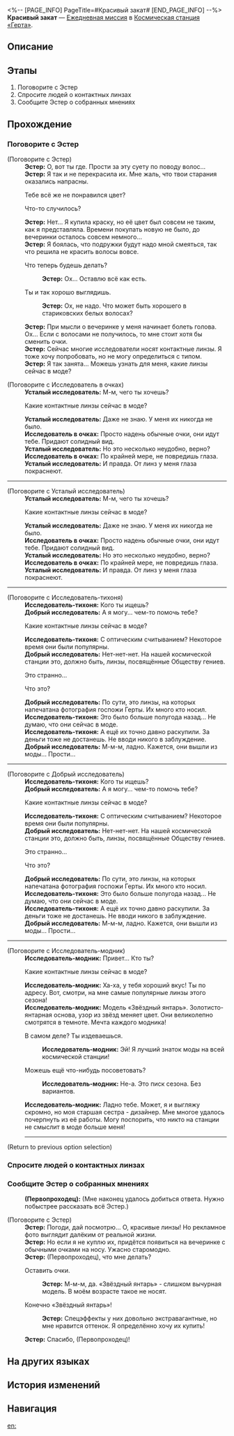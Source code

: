 <%-- [PAGE_INFO]
PageTitle=#Красивый закат#
[END_PAGE_INFO] --%>
{{Дополнить|Диалоги.}}
{{Миссия Инфобокс
|id              = 3000302
|Название        = 
|Изображение     = Миссия Красивый закат.png
|Тип             = Ежедневная миссия
|Событие         = 
|Глава           = 
|Условия         = 
|Персонажи       = Добрый исследователь; Исследователь в очках; Исследователь-модник; Исследователь-тихоня; Первопроходец; Усталый исследователь; Эстер
|СтартЛокация    = [[Космическая станция «Герта»]] — [[Главная контрольная зона]]
|Мир             = Космическая станция «Герта»
|Предыдущая      = 
|Следующая       = 
|Награды         = Кредиты*5 000
}}
'''Красивый закат''' — [[Ежедневная миссия]] в [[Космическая станция «Герта»]].

==Описание==
{{Описание|<!--официальное описание из Перекрёстка судеб-->}}

==Этапы==
# Поговорите с Эстер
# Спросите людей о контактных линзах
# Сообщите Эстер о собранных мнениях

==Прохождение==
{{Дополнить}}

===Поговорите с Эстер===
{{Описание миссии|тип=Ежедневная миссия|локация=Главная контрольная зона|Исследователь Эстер недовольна своей внешностью - она не знает, какие очки выбрать. Проявите ваш уникальный вкус и помогите Эстер советом!}}
{{Диалог Начало}}

;(Поговорите с Эстер)
:'''Эстер:''' О, вот ты где. Прости за эту суету по поводу волос...
:'''Эстер:''' Я так и не перекрасила их. Мне жаль, что твои старания оказались напрасны.
:{{Диалог|Стрелка}} Тебе всё же не понравился цвет?
:{{Диалог|Стрелка}} Что-то случилось?
:'''Эстер:''' Нет... Я купила краску, но её цвет был совсем не таким, как я представляла. Времени покупать новую не было, до вечеринки осталось совсем немного...
:'''Эстер:''' Я боялась, что подружки будут надо мной смеяться, так что решила не красить волосы вовсе.
:{{Диалог|Стрелка}} Что теперь будешь делать?
::'''Эстер:''' Ох... Оставлю всё как есть.
:{{Диалог|Стрелка}} Ты и так хорошо выглядишь.
::'''Эстер:''' Ох, не надо. Что может быть хорошего в стариковских белых волосах?
:'''Эстер:''' При мысли о вечеринке у меня начинает болеть голова. Ох... Если с волосами не получилось, то мне стоит хотя бы сменить очки.
:'''Эстер:''' Сейчас многие исследователи носят контактные линзы. Я тоже хочу попробовать, но не могу определиться с типом.
:'''Эстер:''' Я так занята... Можешь узнать для меня, какие линзы сейчас в моде?

;(Поговорите с Исследователь в очках)
:'''Усталый исследователь:''' М-м, чего ты хочешь?
:{{Диалог|Стрелка}} Какие контактные линзы сейчас в моде?
:'''Усталый исследователь:''' Даже не знаю. У меня их никогда не было.
:'''Исследователь в очках:''' Просто надень обычные очки, они идут тебе. Придают солидный вид.
:'''Усталый исследователь:''' Но это несколько неудобно, верно?
:'''Исследователь в очках:''' По крайней мере, не повредишь глаза.
:'''Усталый исследователь:''' И правда. От линз у меня глаза покраснеют.
----

;(Поговорите с Усталый исследователь)
:'''Усталый исследователь:''' М-м, чего ты хочешь?
:{{Диалог|Стрелка}} Какие контактные линзы сейчас в моде?
:'''Усталый исследователь:''' Даже не знаю. У меня их никогда не было.
:'''Исследователь в очках:''' Просто надень обычные очки, они идут тебе. Придают солидный вид.
:'''Усталый исследователь:''' Но это несколько неудобно, верно?
:'''Исследователь в очках:''' По крайней мере, не повредишь глаза.
:'''Усталый исследователь:''' И правда. От линз у меня глаза покраснеют.
----

;(Поговорите с Исследователь-тихоня)
:'''Исследователь-тихоня:''' Кого ты ищешь?
:'''Добрый исследователь:''' А я могу... чем-то помочь тебе?
:{{Диалог|Стрелка}} Какие контактные линзы сейчас в моде?
:'''Исследователь-тихоня:''' С оптическим считыванием? Некоторое время они были популярны.
:'''Добрый исследователь:''' Нет-нет-нет. На нашей космической станции это, должно быть, линзы, посвящённые Обществу гениев.
:{{Диалог|Стрелка}} Это странно...
:{{Диалог|Стрелка}} Что это?
:'''Добрый исследователь:''' По сути, это линзы, на которых напечатана фотография госпожи Герты. Их много кто носил.
:'''Исследователь-тихоня:''' Это было больше полугода назад... Не думаю, что они сейчас в моде.
:'''Исследователь-тихоня:''' А ещё их точно давно раскупили. За деньги тоже не достанешь. Не вводи никого в заблуждение.
:'''Добрый исследователь:''' М-м-м, ладно. Кажется, они вышли из моды... Прости...
----

;(Поговорите с Добрый исследователь)
:'''Исследователь-тихоня:''' Кого ты ищешь?
:'''Добрый исследователь:''' А я могу... чем-то помочь тебе?
:{{Диалог|Стрелка}} Какие контактные линзы сейчас в моде?
:'''Исследователь-тихоня:''' С оптическим считыванием? Некоторое время они были популярны.
:'''Добрый исследователь:''' Нет-нет-нет. На нашей космической станции это, должно быть, линзы, посвящённые Обществу гениев.
:{{Диалог|Стрелка}} Это странно...
:{{Диалог|Стрелка}} Что это?
:'''Добрый исследователь:''' По сути, это линзы, на которых напечатана фотография госпожи Герты. Их много кто носил.
:'''Исследователь-тихоня:''' Это было больше полугода назад... Не думаю, что они сейчас в моде.
:'''Исследователь-тихоня:''' А ещё их точно давно раскупили. За деньги тоже не достанешь. Не вводи никого в заблуждение.
:'''Добрый исследователь:''' М-м-м, ладно. Кажется, они вышли из моды... Прости...
----

;(Поговорите с Исследователь-модник)
:'''Исследователь-модник:''' Привет... Кто ты?
:{{Диалог|Стрелка}} Какие контактные линзы сейчас в моде?
:'''Исследователь-модник:''' Ха-ха, у тебя хороший вкус! Ты {{MC|м=обратился|ж=обратилась}} по адресу. Вот, смотри, на мне самые популярные линзы этого сезона!
:'''Исследователь-модник:''' Модель «Звёздный янтарь». Золотисто-янтарная основа, узор из звёзд меняет цвет. Они великолепно смотрятся в темноте. Мечта каждого модника!
:{{Диалог|Стрелка}} В самом деле? Ты издеваешься.
::'''Исследователь-модник:''' Эй! Я лучший знаток моды на всей космической станции!
:{{Диалог|Стрелка}} Можешь ещё что-нибудь посоветовать?
::'''Исследователь-модник:''' Не-а. Это писк сезона. Без вариантов.
:'''Исследователь-модник:''' Ладно тебе. Может, я и выгляжу скромно, но моя старшая сестра - дизайнер. Мне многое удалось почерпнуть из её работы. Могу поспорить, что никто на станции не смыслит в моде больше меня!
:----
;(Return to previous option selection)
{{Диалог Конец}}

===Спросите людей о контактных линзах===
{{Диалог Начало}}
{{Диалог Конец}}

===Сообщите Эстер о собранных мнениях===
{{Диалог Начало}}
:'''(Первопроходец):''' (Мне наконец удалось добиться ответа. Нужно побыстрее рассказать всё Эстер.)

;(Поговорите с Эстер)
:'''Эстер:''' Погоди, дай посмотрю... О, красивые линзы! Но рекламное фото выглядит далёким от реальной жизни.
:'''Эстер:''' Но если я не куплю их, придётся появиться на вечеринке с обычными очками на носу. Ужасно старомодно.
:'''Эстер:''' (Первопроходец), что мне делать?
:{{Диалог|Стрелка}} Оставить очки.
::'''Эстер:''' М-м-м, да. «Звёздный янтарь» - слишком вычурная модель. В моём возрасте такое не носят.
:{{Диалог|Стрелка}} Конечно «Звёздный янтарь»!
::'''Эстер:''' Спецэффекты у них довольно экстравагантные, но мне нравится оттенок. Я определённо хочу их купить!
:'''Эстер:''' Спасибо, (Первопроходец)!
{{Диалог Конец}}

==На других языках==
{{На других языках
|en   = The Setting Sun Is the Most Beautiful
|zhs  = 最美不过夕阳红
|zht  = 最美不過夕陽紅
|ja   = 夕陽の紅ほど美しき
|ko   = 붉은 석양이 가장 아름답다
|es   = El sol del ocaso es el más hermoso
|fr   = Beauté crépusculaire
|ru   = Красивый закат
|th   = อาทิตย์อัสดงงดงามเหนือสิ่งใด
|vi   = Ánh Tà Dương Xinh Đẹp
|de   = Die untergehende Sonne ist die Schönste
|id   = Matahari Terbenam adalah yang Terindah
|pt   = O Pôr do Sol é o Mais Bonito
}}

==История изменений==
{{История изменений|3.5}}

==Навигация==
{{Ежедневная миссия Навбокс|Глава }}

[[en:]]
